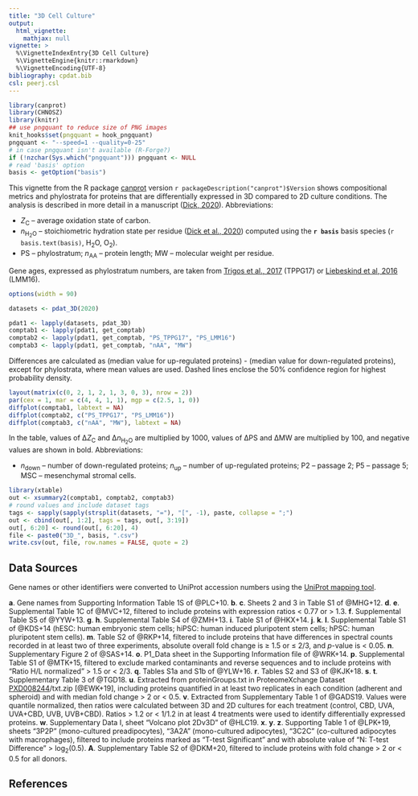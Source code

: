 ```yaml
---
title: "3D Cell Culture"
output:
  html_vignette:
    mathjax: null
vignette: >
  %\VignetteIndexEntry{3D Cell Culture}
  %\VignetteEngine{knitr::rmarkdown}
  %\VignetteEncoding{UTF-8}
bibliography: cpdat.bib
csl: peerj.csl
---
```


```r
library(canprot)
library(CHNOSZ)
library(knitr)
## use pngquant to reduce size of PNG images
knit_hooks$set(pngquant = hook_pngquant)
pngquant <- "--speed=1 --quality=0-25"
# in case pngquant isn't available (R-Forge?)
if (!nzchar(Sys.which("pngquant"))) pngquant <- NULL 
# read 'basis' option
basis <- getOption("basis")
```

This vignette from the R package [canprot](https://github.com/jedick/canprot) version `r packageDescription("canprot")$Version` shows compositional metrics and phylostrata for proteins that are differentially expressed in 3D compared to 2D culture conditions.
The analysis is described in more detail in a manuscript ([<span title="Water as a reactant in the differential expression of proteins in cancer">Dick, 2020</a>](https://doi.org/10.1101/2020.04.09.035022)).
Abbreviations:

  * <i>Z</i><sub>C</sub> &ndash; average oxidation state of carbon.
  * <i>n</i><sub>H<sub>2</sub>O</sub> &ndash; stoichiometric hydration state per residue ([<span title="Uncovering chemical signatures of salinity gradients through compositional analysis of protein sequences">Dick et al., 2020</span>](https://doi.org/10.5194/bg-2020-146)) computed using the **`r basis`** basis species (`r basis.text(basis)`, H~2~O, O~2~).
  * PS &ndash; phylostratum; <i>n</i><sub>AA</sub> &ndash; protein length; MW &ndash; molecular weight per residue.

Gene ages, expressed as phylostratum numbers, are taken from [<span title="Altered interactions between unicellular and multicellular genes drive hallmarks of transformation in a diverse range of solid tumors">Trigos et al., 2017</span>](https://doi.org/10.1073/pnas.1617743114) (TPPG17) or [<span title="Towards consensus gene ages ">Liebeskind et al, 2016</span>](https://doi.org/10.1093/gbe/evw113) (LMM16).

```r
options(width = 90)
```

<style type="text/css">
body {
  max-width: 800px;
  margin-left: auto;
  margin-right: auto;
}
</style>

```r
datasets <- pdat_3D(2020)
```

```r
pdat1 <- lapply(datasets, pdat_3D)
comptab1 <- lapply(pdat1, get_comptab)
comptab2 <- lapply(pdat1, get_comptab, "PS_TPPG17", "PS_LMM16")
comptab3 <- lapply(pdat1, get_comptab, "nAA", "MW")
```

Differences are calculated as (median value for up-regulated proteins) - (median value for down-regulated proteins), except for phylostrata, where mean values are used.
Dashed lines enclose the 50% confidence region for highest probability density.

```r
layout(matrix(c(0, 2, 1, 2, 1, 3, 0, 3), nrow = 2))
par(cex = 1, mar = c(4, 4, 1, 1), mgp = c(2.5, 1, 0))
diffplot(comptab1, labtext = NA)
diffplot(comptab2, c("PS_TPPG17", "PS_LMM16"))
diffplot(comptab3, c("nAA", "MW"), labtext = NA)
```

In the table, values of &Delta;<i>Z</i><sub>C</sub> and &Delta;<i>n</i><sub>H<sub>2</sub>O</sub> are multiplied by 1000, values of &Delta;PS and &Delta;MW are multiplied by 100, and negative values are shown in bold.
Abbreviations:

  * _n_~down~ &ndash; number of down-regulated proteins; _n_~up~ &ndash; number of up-regulated proteins; P2 &ndash; passage 2; P5 &ndash; passage 5; MSC &ndash; mesenchymal stromal cells.

```r
library(xtable)
out <- xsummary2(comptab1, comptab2, comptab3)
# round values and include dataset tags
tags <- sapply(sapply(strsplit(datasets, "="), "[", -1), paste, collapse = ";")
out <- cbind(out[, 1:2], tags = tags, out[, 3:19])
out[, 6:20] <- round(out[, 6:20], 4)
file <- paste0("3D_", basis, ".csv")
write.csv(out, file, row.names = FALSE, quote = 2)
```

## Data Sources
Gene names or other identifiers were converted to UniProt accession numbers using the <a href="https://www.uniprot.org/mapping/">UniProt mapping tool</a>.

__a__. Gene names from Supporting Information Table 1S of @PLC+10.
__b__. __c__. Sheets 2 and 3 in Table S1 of @MHG+12.
__d__. __e__. Supplemental Table 1C of @MVC+12, filtered to include proteins with expression ratios < 0.77 or > 1.3.
__f__. Supplemental Table S5 of @YYW+13.
__g__. __h__. Supplemental Table S4 of @ZMH+13.
__i__. Table S1 of @HKX+14.
__j__. __k__. __l__. Supplemental Table S1 of @KDS+14 (hESC: human embryonic stem cells; hiPSC: human induced pluripotent stem cells; hPSC: human pluripotent stem cells).
__m__. Table S2 of @RKP+14, filtered to include proteins that have differences in spectral counts recorded in at least two of three experiments, absolute overall fold change is ≥ 1.5 or ≤ 2/3, and _p_-value is < 0.05.
__n__. Supplementary Figure 2 of @SAS+14.
__o__. P1&lowbar;Data sheet in the Supporting Information file of @WRK+14.
__p__. Supplemental Table S1 of @MTK+15, filtered to exclude marked contaminants and reverse sequences and to include proteins with "Ratio H/L normalized" > 1.5 or < 2/3.
__q__. Tables S1a and S1b of @YLW+16.
__r__. Tables S2 and S3 of @KJK+18.
__s__. __t__. Supplementary Table 3 of @TGD18. 
__u__. Extracted from proteinGroups.txt in ProteomeXchange Dataset [PXD008244](ftp://ftp.pride.ebi.ac.uk/pride/data/archive/2019/04/PXD008244)/txt.zip [@EWK+19], including proteins quantified in at least two replicates in each condition (adherent and spheroid) and with median fold change > 2 or < 0.5.
__v__. Extracted from Supplementary Table 1 of @GADS19. Values were quantile normalized, then ratios were calculated between 3D and 2D cultures for each treatment (control, CBD, UVA, UVA+CBD, UVB, UVB+CBD). Ratios > 1.2 or < 1/1.2 in at least 4 treatments were used to identify differentially expressed proteins.
__w__. Supplementary Data I, sheet "Volcano plot 2Dv3D" of @HLC19.
__x__. __y__. __z__. Supporting Table 1 of @LPK+19, sheets "3P2P" (mono-cultured preadipocytes), "3A2A" (mono-cultured adipocytes), "3C2C" (co-cultured adipocytes with macrophages), filtered to include proteins marked as "T-test Significant" and with absolute value of "N: T-test Difference" > log~2~(0.5).
__A__. Supplementary Table S2 of @DKM+20, filtered to include proteins with fold change > 2 or < 0.5 for all donors.

## References
